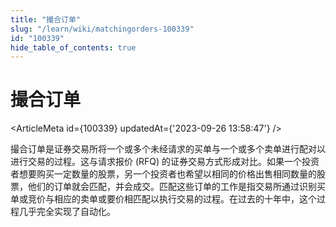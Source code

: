 ```yaml
---
title: "撮合订单"
slug: "/learn/wiki/matchingorders-100339"
id: "100339"
hide_table_of_contents: true
---
```



# 撮合订单

<ArticleMeta id={100339} updatedAt={'2023-09-26 13:58:47'} />
<div className='border-solid border-b border-t-0 my-4 border-[var(--ifm-color-gray-300)]' />

撮合订单是证券交易所将一个或多个未经请求的买单与一个或多个卖单进行配对以进行交易的过程。这与请求报价 (RFQ) 的证券交易方式形成对比。如果一个投资者想要购买一定数量的股票，另一个投资者也希望以相同的价格出售相同数量的股票，他们的订单就会匹配，并会成交。匹配这些订单的工作是指交易所通过识别买单或竞价与相应的卖单或要价相匹配以执行交易的过程。在过去的十年中，这个过程几乎完全实现了自动化。
